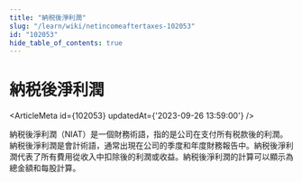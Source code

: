 ```yaml
---
title: "納税後淨利潤"
slug: "/learn/wiki/netincomeaftertaxes-102053"
id: "102053"
hide_table_of_contents: true
---
```



# 納税後淨利潤

<ArticleMeta id={102053} updatedAt={'2023-09-26 13:59:00'} />
<div className='border-solid border-b border-t-0 my-4 border-[var(--ifm-color-gray-300)]' />

納税後淨利潤（NIAT）是一個財務術語，指的是公司在支付所有税款後的利潤。納税後淨利潤是會計術語，通常出現在公司的季度和年度財務報告中。納税後淨利潤代表了所有費用從收入中扣除後的利潤或收益。納税後淨利潤的計算可以顯示為總金額和每股計算。
